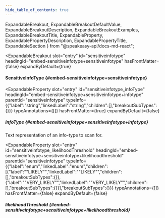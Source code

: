 ```yaml
---
hide_table_of_contents: true
---
```

  ExpandableBreakout,
  ExpandableBreakoutDefaultValue,
  ExpandableBreakoutDescription,
  ExpandableBreakoutExamples,
  ExpandableBreakoutTitle,
  ExpandableProperty,
  ExpandablePropertyDescription,
  ExpandablePropertyTitle,
  ExpandableSection
} from "@speakeasy-api/docs-md-react";

<ExpandableSection>

<ExpandableBreakout
  slot="entry"
  id="sensitiveinfotype"
  headingId="embed-sensitiveinfotype+sensitiveinfotype"
  hasFrontMatter={false}
  expandByDefault={true}
>

<ExpandableBreakoutTitle slot="title">

#### SensitiveInfoType \{#embed-sensitiveinfotype+sensitiveinfotype\}

</ExpandableBreakoutTitle>

<ExpandableBreakoutDescription slot="description">

</ExpandableBreakoutDescription>

<ExpandableBreakoutExamples slot="examples">

</ExpandableBreakoutExamples>

<ExpandableBreakoutDefaultValue slot="defaultValue">

</ExpandableBreakoutDefaultValue>

</ExpandableBreakout>

<ExpandableProperty
  slot="entry"
  id="sensitiveinfotype_infoType"
  headingId="embed-sensitiveinfotype+sensitiveinfotype+infotype"
  parentId="sensitiveinfotype"
  typeInfo={{"label":"string","linkedLabel":"string","children":[],"breakoutSubTypes":{}}}
  typeAnnotations={[]}
  hasFrontMatter={true}
  expandByDefault={false}
>

<ExpandablePropertyTitle slot="title">

##### infoType \{#embed-sensitiveinfotype+sensitiveinfotype+infotype\}

</ExpandablePropertyTitle>

<ExpandablePropertyDescription slot="description">

Text representation of an info-type to scan for.

</ExpandablePropertyDescription>

</ExpandableProperty>

<ExpandableProperty
  slot="entry"
  id="sensitiveinfotype_likelihoodThreshold"
  headingId="embed-sensitiveinfotype+sensitiveinfotype+likelihoodthreshold"
  parentId="sensitiveinfotype"
  typeInfo={{"label":"enum","linkedLabel":"enum","children":[{"label":"\"LIKELY\"","linkedLabel":"\"LIKELY\"","children":[],"breakoutSubTypes":{}},{"label":"\"VERY_LIKELY\"","linkedLabel":"\"VERY_LIKELY\"","children":[],"breakoutSubTypes":{}}],"breakoutSubTypes":{}}}
  typeAnnotations={[]}
  hasFrontMatter={false}
  expandByDefault={false}
>

<ExpandablePropertyTitle slot="title">

##### likelihoodThreshold \{#embed-sensitiveinfotype+sensitiveinfotype+likelihoodthreshold\}

</ExpandablePropertyTitle>

</ExpandableProperty>

</ExpandableSection>